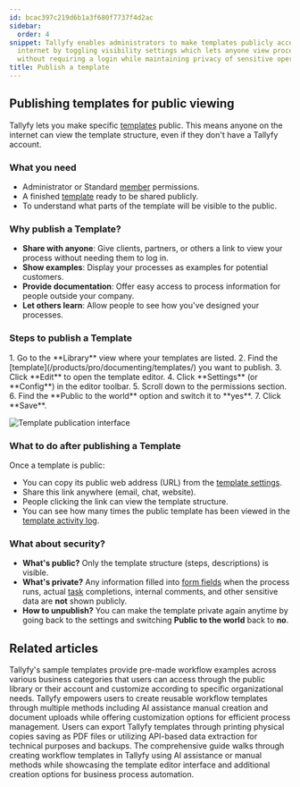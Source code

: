 ```yaml
---
id: bcac397c219d6b1a3f680f7737f4d2ac
sidebar:
  order: 4
snippet: Tallyfy enables administrators to make templates publicly accessible on the
  internet by toggling visibility settings which lets anyone view process structures
  without requiring a login while maintaining privacy of sensitive operational data.
title: Publish a template
---
```



## Publishing templates for public viewing

Tallyfy lets you make specific [templates](/products/pro/documenting/templates/) public. This means anyone on the internet can view the template structure, even if they don't have a Tallyfy account.

### What you need
- Administrator or Standard [member](/products/pro/documenting/members/) permissions.
- A finished [template](/products/pro/documenting/templates/) ready to be shared publicly.
- To understand what parts of the template will be visible to the public.

### Why publish a Template?
- **Share with anyone**: Give clients, partners, or others a link to view your process without needing them to log in.
- **Show examples**: Display your processes as examples for potential customers.
- **Provide documentation**: Offer easy access to process information for people outside your company.
- **Let others learn**: Allow people to see how you've designed your processes.

### Steps to publish a Template

<Steps>
1. Go to the **Library** view where your templates are listed.
2. Find the [template](/products/pro/documenting/templates/) you want to publish.
3. Click **Edit** to open the template editor.
4. Click **Settings** (or **Config**) in the editor toolbar.
5. Scroll down to the permissions section.
6. Find the **Public to the world** option and switch it to **yes**.
7. Click **Save**.
</Steps>

![Template publication interface](https://screenshots.tallyfy.com/tallyfy%2Fpro%2Fdesktop-light-public-template.png)

### What to do after publishing a Template

Once a template is public:
- You can copy its public web address (URL) from the [template settings](/products/pro/documenting/templates/config/).
- Share this link anywhere (email, chat, website).
- People clicking the link can view the template structure.
- You can see how many times the public template has been viewed in the [template activity log](/products/pro/documenting/templates/how-can-i-track-activities-on-my-tallyfy-templates/).

### What about security?
- **What's public?** Only the template structure (steps, descriptions) is visible.
- **What's private?** Any information filled into [form fields](/products/pro/tracking-and-tasks/tasks/what-are-form-fields-in-tallyfy/) when the process runs, actual [task](/products/pro/tracking-and-tasks/tasks/) completions, internal comments, and other sensitive data are **not** shown publicly.
- **How to unpublish?** You can make the template private again anytime by going back to the settings and switching **Public to the world** back to **no**.


## Related articles
<CardGrid>
<LinkTitleCard header="<b>Templates > Sample templates</b>" href="/products/pro/documenting/templates/how-can-i-access-tallyfys-sample-templates/" > Tallyfy's sample templates provide pre-made workflow examples across various business categories that users can access through the public library or their account and customize according to specific organizational needs. </LinkTitleCard>
<LinkTitleCard header="<b>Templates > Create a template</b>" href="/products/pro/documenting/templates/create-template/" > Tallyfy empowers users to create reusable workflow templates through multiple methods including AI assistance manual creation and document uploads while offering customization options for efficient process management. </LinkTitleCard>
<LinkTitleCard header="<b>Templates > Print, download, and export Tallyfy templates</b>" href="/products/pro/documenting/templates/print-download-export-templates/" > Users can export Tallyfy templates through printing physical copies saving as PDF files or utilizing API-based data extraction for technical purposes and backups. </LinkTitleCard>
<LinkTitleCard header="<b>Tutorials > Create your first template</b>" href="/products/pro/tutorials/your-first-template/" > The comprehensive guide walks through creating workflow templates in Tallyfy using AI assistance or manual methods while showcasing the template editor interface and additional creation options for business process automation. </LinkTitleCard>
</CardGrid>